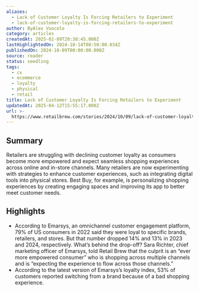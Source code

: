```yaml
---
aliases:
  - Lack of Customer Loyalty Is Forcing Retailers to Experiment
  - lack-of-customer-loyalty-is-forcing-retailers-to-experiment
author: ByAlex Vuocolo
category: articles
createdAt: 2025-02-09T20:38:45.000Z
lastHighlightedOn: 2024-10-14T08:50:00.034Z
publishedOn: 2024-10-09T00:00:00.000Z
source: reader
status: seedling
tags:
  - cx
  - ecommerce
  - loyalty
  - physical
  - retail
title: Lack of Customer Loyalty Is Forcing Retailers to Experiment
updatedAt: 2025-04-12T15:55:17.000Z
url: >-
  https://www.retailbrew.com/stories/2024/10/09/lack-of-customer-loyalty-is-forcing-retailers-to-experiment?utm_source=Sailthru&utm_medium=email&utm_campaign=Newsletter%20Weekly%20Roundup:%20CX%20Dive:%20Daily%20Dive%2010-12-2024&utm_term=CX%20Dive%20Weekender
---
```

## Summary

Retailers are struggling with declining customer loyalty as consumers become more empowered and expect seamless shopping experiences across online and in-store channels. Many retailers are now experimenting with strategies to enhance customer experiences, such as integrating digital tools into physical stores. Best Buy, for example, is personalizing shopping experiences by creating engaging spaces and improving its app to better meet customer needs.

## Highlights

- According to Emarsys, an omnichannel customer engagement platform, 79% of US consumers in 2022 said they were loyal to specific brands, retailers, and stores. But that number dropped 14% and 13% in 2023 and 2024, respectively.
  What’s behind the drop-off? Sara Richter, chief marketing officer of Emarsys, told Retail Brew that the culprit is an “ever more empowered consumer” who is shopping across multiple channels and is “expecting the experience to flow across those channels.”
- According to the latest version of Emarsys’s loyalty index, 53% of customers reported switching from a brand because of a bad shopping experience.
